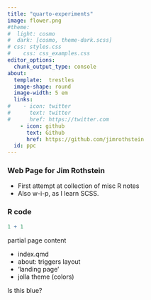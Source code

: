 ```yaml
---
title: "quarto-experiments"
image: flower.png    
#theme:
#  light: cosmo
#  dark: [cosmo, theme-dark.scss]
# css: styles.css
#    css: css_examples.css
editor_options: 
  chunk_output_type: console
about:
  template:  trestles
  image-shape: round
  image-width: 5 em
  links:
#    - icon: twitter
#      text: twitter
#      href: https://twitter.com
    - icon: github
      text: Github
      href: https://github.com/jimrothstein
  id: ppc
---
```

  
###   Web Page for Jim Rothstein
-   First attempt at collection of misc R notes 
-   Also w-i-p, as I learn SCSS.

###   R code
```r
1 + 1
```

:::{#ppc}

partial page content

-   index.qmd
-   about: triggers layout
-   'landing page'
-   jolla theme (colors)
    
:::


:::{class=text-primary}
Is this blue?
:::

<!--


::: aside
<center>This is a Quarto Presentation. To learn more, visit <https://quarto.org>.</center>

<center><span style = 'font-size: 60%;'>*If you see mistakes or want to suggest changes, please create an [issue](https://github.com/UCSB-MEDS/customizing-quarto-websites/issues) on the source repository.*</span></center>
:::

:::{#hero-heading}
<div class="body-text">this is body-text </div>
<div class=".custom-title">this is custom-title</div>

This is a Quarto website.

To learn more about Quarto websites visit <https://quarto.org/docs/websites>.
:::
    
-->
